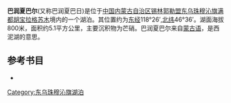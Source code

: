'''巴润夏巴尔'''(又称巴润夏巴日)是位于[[中国|中国]][[内蒙古自治区|内蒙古自治区]][[锡林郭勒盟|锡林郭勒盟]][[东乌珠穆沁旗|东乌珠穆沁旗]][[满都胡宝拉格苏木|满都胡宝拉格苏木]]境内的一个湖泊。其位置约为[[东经|东经]]118°26′,[[北纬|北纬]]46°36′。湖面海拔800米，面积约5.1平方公里，主要沉积物为芒硝。巴润夏巴尔来自[[蒙古语|蒙古语]]，是西泥湖的意思。
== 参考书目 ==
*{{cite book|author=牧寒 |title=《内蒙古湖泊》 |year=2003 |publisher=内蒙古人民出版社 |isbn=9787204039883  }}
{{内蒙古小作品}}

[[Category:东乌珠穆沁旗湖泊|Category:东乌珠穆沁旗湖泊]]
